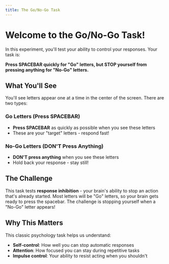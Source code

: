 ```yaml
---
title: The Go/No-Go Task
---
```


# Welcome to the Go/No-Go Task!

In this experiment, you'll test your ability to control your responses. Your task is:

**Press SPACEBAR quickly for "Go" letters, but STOP yourself from pressing anything for "No-Go" letters.**

## What You'll See

You'll see letters appear one at a time in the center of the screen. There are two types:

### Go Letters (Press SPACEBAR)
- **Press SPACEBAR** as quickly as possible when you see these letters
- These are your "target" letters - respond fast!

### No-Go Letters (DON'T Press Anything)
- **DON'T press anything** when you see these letters
- Hold back your response - stay still!

## The Challenge

This task tests **response inhibition** - your brain's ability to stop an action that's already started. Most letters will be "Go" letters, so your brain gets ready to press the spacebar. The challenge is stopping yourself when a "No-Go" letter appears!

## Why This Matters

This classic psychology task helps us understand:
- **Self-control**: How well you can stop automatic responses
- **Attention**: How focused you can stay during repetitive tasks
- **Impulse control**: Your ability to resist acting when you shouldn't
